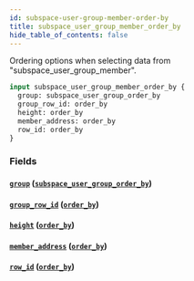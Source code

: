 ```yaml
---
id: subspace-user-group-member-order-by
title: subspace_user_group_member_order_by
hide_table_of_contents: false
---
```


Ordering options when selecting data from "subspace_user_group_member".

```graphql
input subspace_user_group_member_order_by {
  group: subspace_user_group_order_by
  group_row_id: order_by
  height: order_by
  member_address: order_by
  row_id: order_by
}
```

### Fields

#### [`group`](#) ([`subspace_user_group_order_by`](../inputs/subspace-user-group-order-by))

#### [`group_row_id`](#) ([`order_by`](../enums/order-by))

#### [`height`](#) ([`order_by`](../enums/order-by))

#### [`member_address`](#) ([`order_by`](../enums/order-by))

#### [`row_id`](#) ([`order_by`](../enums/order-by))
